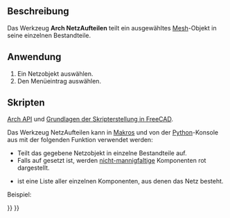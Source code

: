 <languages/>

{{Docnav/de
|[[BIM_WPView/de|AEAnsicht]]
|[[Arch_MeshToShape/de|NetzZuForm]]
|[[BIM_Workbench/de|BIM]]
|IconL=BIM_WPView.svg
|IconR=Arch_MeshToShape.svg
|IconC=Workbench_BIM.svg
}}

{{VeryImportantMessage|DIESER BEFEHL IST BESTANDTEIL DES INTEGRIERTEN ARBEITSBEREICHS [[BIM_Workbench/de|BIM]] IN V1.0<br>
Diese Seite wurde für diese Version aktualisiert.}}

{{GuiCommand/de
|Name=Arch SplitMesh
|Name/de=Arch NetzAufteilen
|MenuLocation=Utils → Netz aufteilen
|Workbenches=[[BIM_Workbench/de|BIM]]
|SeeAlso=[[Arch_SelectNonSolidMeshes/de|Arch NichtmannigfaltigeNetzeAuswählen]], [[Arch_MeshToShape/de|Arch NetzZuForm]]
}}

<span id="Description"></span>
==Beschreibung==

Das Werkzeug '''Arch NetzAufteilen''' teilt ein ausgewähltes [[Mesh_Workbench/de|Mesh]]-Objekt in seine einzelnen Bestandteile.

<span id="Usage"></span>
==Anwendung==

# Ein Netzobjekt auswählen.
# Den Menüeintrag {{MenuCommand|Utils → [[Image:Arch_SplitMesh.svg|16px]] Netz aufteilen}} auswählen.

<span id="Scripting"></span>
==Skripten==

{{Emphasis|Siehe auch:}} [[Arch_API/de|Arch API]] und [[FreeCAD_Scripting_Basics/de|Grundlagen der Skripterstellung in FreeCAD]].

Das Werkzeug NetzAufteilen kann in [[Macros/de|Makros]] und von der [[Python/de|Python]]-Konsole aus mit der folgenden Funktion verwendet werden:

{{Code|code=
new_list = splitMesh(obj, mark=True)
}}

* Teilt das gegebene Netzobjekt {{incode|obj}} in einzelne Bestandteile auf.
* Falls {{incode|mark}} auf {{incode|True}} gesetzt ist, werden [https://de.wikipedia.org/wiki/Mannigfaltigkeit nicht-mannigfaltige] Komponenten rot dargestellt.
* {{incode|new_list}} ist eine Liste aller einzelnen Komponenten, aus denen das Netz besteht.

Beispiel:

{{Code|code=
import FreeCAD, Draft, Arch, Mesh, MeshPart

Line = Draft.makeWire([FreeCAD.Vector(0, 0, 0),FreeCAD.Vector(2000, 2000, 0)])
Wall = Arch.makeWall(Line, width=150, height=3000)
FreeCAD.ActiveDocument.recompute()

Shape = Wall.Shape.copy(False)
Shape.Placement = Wall.getGlobalPlacement()

mesh_obj = FreeCAD.ActiveDocument.addObject("Mesh::Feature", "Mesh")
mesh_obj.Mesh = MeshPart.meshFromShape(Shape=Shape, MaxLength=520)
mesh_obj.ViewObject.DisplayMode = "Flat Lines"

new_list = Arch.splitMesh(mesh_obj)
}}


{{Docnav/de
|[[BIM_WPView/de|AEAnsicht]]
|[[Arch_MeshToShape/de|NetzZuForm]]
|[[BIM_Workbench/de|BIM]]
|IconL=BIM_WPView.svg
|IconR=Arch_MeshToShape.svg
|IconC=Workbench_BIM.svg
}}

{{BIM_Tools_navi{{#translation:}}}}
{{Userdocnavi{{#translation:}}}}